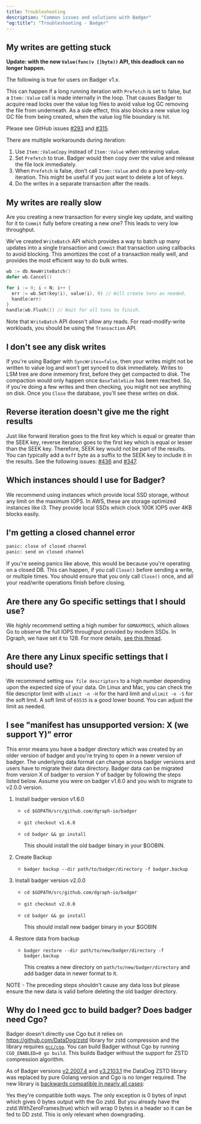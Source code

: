 ```yaml
---
title: Troubleshooting
description: "Common issues and solutions with Badger"
"og:title": "Troubleshooting - Badger"
---
```


## My writes are getting stuck

**Update: with the new `Value(func(v []byte))` API, this deadlock can no longer
happen.**

The following is true for users on Badger v1.x.

This can happen if a long running iteration with `Prefetch` is set to false, but
a `Item::Value` call is made internally in the loop. That causes Badger to
acquire read locks over the value log files to avoid value log GC removing the
file from underneath. As a side effect, this also blocks a new value log GC file
from being created, when the value log file boundary is hit.

Please see GitHub issues [#293](https://github.com/dgraph-io/badger/issues/293)
and [#315](https://github.com/dgraph-io/badger/issues/315).

There are multiple workarounds during iteration:

1. Use `Item::ValueCopy` instead of `Item::Value` when retrieving value.
1. Set `Prefetch` to true. Badger would then copy over the value and release the
   file lock immediately.
1. When `Prefetch` is false, don't call `Item::Value` and do a pure key-only
   iteration. This might be useful if you just want to delete a lot of keys.
1. Do the writes in a separate transaction after the reads.

## My writes are really slow

Are you creating a new transaction for every single key update, and waiting for
it to `Commit` fully before creating a new one? This leads to very low
throughput.

We've created `WriteBatch` API which provides a way to batch up many updates
into a single transaction and `Commit` that transaction using callbacks to avoid
blocking. This amortizes the cost of a transaction really well, and provides the
most efficient way to do bulk writes.

```go
wb := db.NewWriteBatch()
defer wb.Cancel()

for i := 0; i < N; i++ {
  err := wb.Set(key(i), value(i), 0) // Will create txns as needed.
  handle(err)
}
handle(wb.Flush()) // Wait for all txns to finish.
```

Note that `WriteBatch` API doesn't allow any reads. For read-modify-write
workloads, you should be using the `Transaction` API.

## I don't see any disk writes

If you're using Badger with `SyncWrites=false`, then your writes might not be
written to value log and won't get synced to disk immediately. Writes to LSM
tree are done inmemory first, before they get compacted to disk. The compaction
would only happen once `BaseTableSize` has been reached. So, if you're doing a
few writes and then checking, you might not see anything on disk. Once you
`Close` the database, you'll see these writes on disk.

## Reverse iteration doesn't give me the right results

Just like forward iteration goes to the first key which is equal or greater than
the SEEK key, reverse iteration goes to the first key which is equal or lesser
than the SEEK key. Therefore, SEEK key would not be part of the results. You can
typically add a `0xff` byte as a suffix to the SEEK key to include it in the
results. See the following issues:
[#436](https://github.com/dgraph-io/badger/issues/436) and
[#347](https://github.com/dgraph-io/badger/issues/347).

## Which instances should I use for Badger?

We recommend using instances which provide local SSD storage, without any limit
on the maximum IOPS. In AWS, these are storage optimized instances like i3. They
provide local SSDs which clock 100K IOPS over 4KB blocks easily.

## I'm getting a closed channel error

```sh
panic: close of closed channel
panic: send on closed channel
```

If you're seeing panics like above, this would be because you're operating on a
closed DB. This can happen, if you call `Close()` before sending a write, or
multiple times. You should ensure that you only call `Close()` once, and all
your read/write operations finish before closing.

## Are there any Go specific settings that I should use?

We _highly_ recommend setting a high number for `GOMAXPROCS`, which allows Go to
observe the full IOPS throughput provided by modern SSDs. In Dgraph, we have set
it to 128. For more details,
[see this thread](https://groups.google.com/d/topic/golang-nuts/jPb_h3TvlKE/discussion).

## Are there any Linux specific settings that I should use?

We recommend setting `max file descriptors` to a high number depending upon the
expected size of your data. On Linux and Mac, you can check the file descriptor
limit with `ulimit -n -H` for the hard limit and `ulimit -n -S` for the soft
limit. A soft limit of `65535` is a good lower bound. You can adjust the limit
as needed.

## I see "manifest has unsupported version: X (we support Y)" error

This error means you have a badger directory which was created by an older
version of badger and you're trying to open in a newer version of badger. The
underlying data format can change across badger versions and users have to
migrate their data directory. Badger data can be migrated from version X of
badger to version Y of badger by following the steps listed below. Assume you
were on badger v1.6.0 and you wish to migrate to v2.0.0 version.

1. Install badger version v1.6.0

   - `cd $GOPATH/src/github.com/dgraph-io/badger`
   - `git checkout v1.6.0`
   - `cd badger && go install`

     This should install the old badger binary in your $GOBIN.

2. Create Backup
   - `badger backup --dir path/to/badger/directory -f badger.backup`
3. Install badger version v2.0.0

   - `cd $GOPATH/src/github.com/dgraph-io/badger`
   - `git checkout v2.0.0`
   - `cd badger && go install`

     This should install new badger binary in your $GOBIN

4. Restore data from backup

   - `badger restore --dir path/to/new/badger/directory -f badger.backup`

     This creates a new directory on `path/to/new/badger/directory` and add
     badger data in newer format to it.

NOTE - The preceding steps shouldn't cause any data loss but please ensure the
new data is valid before deleting the old badger directory.

## Why do I need gcc to build badger? Does badger need Cgo?

Badger doesn't directly use Cgo but it relies on https://github.com/DataDog/zstd
library for zstd compression and the library requires
[`gcc/cgo`](https://pkg.go.dev/cmd/cgo). You can build Badger without Cgo by
running `CGO_ENABLED=0 go build`. This builds Badger without the support for
ZSTD compression algorithm.

As of Badger versions
[v2.2007.4](https://github.com/dgraph-io/badger/releases/tag/v2.2007.4) and
[v3.2103.1](https://github.com/dgraph-io/badger/releases/tag/v3.2103.1) the
DataDog ZSTD library was replaced by pure Golang version and Cgo is no longer
required. The new library is
[backwards compatible in nearly all cases](https://discuss.dgraph.io/t/use-pure-go-zstd-implementation/8670/10):

<Note>
  Yes they're compatible both ways. The only exception is 0 bytes of input which
  gives 0 bytes output with the Go zstd. But you already have the
  zstd.WithZeroFrames(true) which will wrap 0 bytes in a header so it can be fed
  to DD zstd. This is only relevant when downgrading.
</Note>
